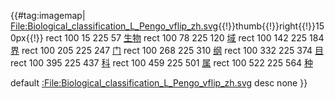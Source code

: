 {{#tag:imagemap|
File:Biological_classification_L_Pengo_vflip_zh.svg{{!}}thumb{{!}}right{{!}}150px{{!}}{{{description|[[生物分類法|-{zh-hans:生物分类法;zh-tw:生物分類法}-]]上八-{zh-hans:个;zh-tw:個}-主要的[[分类阶元|-{zh-hans:分类阶元;zh-tw:分類階元}-]]}}}
rect 100 15 225 57 [[生物]]
rect 100 78 225 120 [[域 (生物)|域]]
rect 100 142 225 184 [[界 (生物)|界]]
rect 100 205 225 247 [[门 (生物)|门]]
rect 100 268 225 310 [[纲 (生物)|纲]]
rect 100 332 225 374 [[目 (生物)|目]]
rect 100 395 225 437 [[科 (生物)|科]]
rect 100 459 225 501 [[属 (生物)|属]]
rect 100 522 225 564 [[物种|种]]

default [[:File:Biological_classification_L_Pengo_vflip_zh.svg]]
desc none
}}<noinclude>{{documentation}}</noinclude>